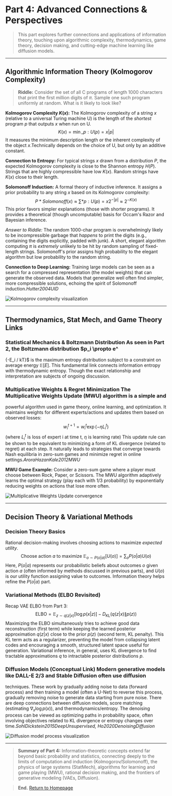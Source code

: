 # Part 4: Advanced Connections & Perspectives

> This part explores further connections and applications of information theory, touching upon algorithmic complexity, thermodynamics, game theory, decision making, and cutting-edge machine learning like diffusion models.

---

<a id="algorithmic-information-theory"></a>
## Algorithmic Information Theory (Kolmogorov Complexity)

> **Riddle:** Consider the set of all C programs of length 1000 characters that print the first million digits of $\pi$. Sample one such program uniformly at random. What is it likely to look like?

**Kolmogorov Complexity $K(x)$:**
The Kolmogorov complexity of a string $x$ (relative to a universal Turing machine U) is the length of the _shortest_ program $p$ that outputs $x$ when run on U.
$$ K(x) = \min\_{p: U(p)=x} |p| $$
It measures the minimum description length or the inherent complexity of the object $x$.<Footnote>Technically depends on the choice of U, but only by an additive constant.</Footnote>

**Connection to Entropy:**
For typical strings $x$ drawn from a distribution $P$, the expected Kolmogorov complexity is close to the Shannon entropy $H(P)$. Strings that are highly compressible have low $K(x)$. Random strings have $K(x)$ close to their length.

**Solomonoff Induction:**
A formal theory of inductive inference. It assigns a prior probability to any string $x$ based on its Kolmogorov complexity:
$$ P*{Solomonoff}(x) \approx \sum*{p: U(p)=x} 2^{-|p|} \approx 2^{-K(x)} $$
This prior favors simpler explanations (those with shorter programs). It provides a theoretical (though uncomputable) basis for Occam's Razor and Bayesian inference.

_Answer to Riddle:_ The random 1000-char program is overwhelmingly likely to be incompressible garbage that _happens_ to print the digits (e.g., containing the digits explicitly, padded with junk). A short, elegant algorithm computing $\pi$ is _extremely_ unlikely to be hit by random sampling of fixed-length strings. Solomonoff's prior assigns high probability to the elegant algorithm but low probability to the random string.

**Connection to Deep Learning:** Training large models can be seen as a search for a compressed representation (the model weights) that can generate the observed data. Models that generalize well often find simpler, more compressible solutions, echoing the spirit of Solomonoff induction.<Cite>Hutter2004UID</Cite>

![Kolmogorov complexity visualization](/04-advanced/kolmogorov.png)

---

<a id="thermo-statmech-games"></a>
## Thermodynamics, Stat Mech, and Game Theory Links

<a id="statmech-boltzmann"></a>
### Statistical Mechanics & Boltzmann Distribution As seen in Part 2, the Boltzmann distribution $p_i \propto e^
{-E_i / kT}$ is the maximum entropy distribution subject to a constraint on average energy $\mathbb{E}[E]$. This
fundamental link connects information entropy with thermodynamic entropy.
<Footnote>Though the exact relationship and interpretation are subjects of ongoing discussion.</Footnote>

<a id="multiplicative-weights-games"></a>
### Multiplicative Weights & Regret Minimization The Multiplicative Weights Update (MWU) algorithm is a simple and
powerful algorithm used in game theory, online learning, and optimization. It maintains weights for different
experts/actions and updates them based on observed losses: $$ w_i^{t + 1} = w_i^t \exp(-\eta L_i^t) $$ (where $L_i^t$ is
loss of expert i at time t, $\eta$ is learning rate) This update rule can be shown to be equivalent to minimizing a form
of KL divergence (related to regret) at each step. It naturally leads to strategies that converge towards Nash equilibria
in zero-sum games and minimize regret in online settings.<Cite>AroraHazanKale2012MWU</Cite>

**MWU Game Example:** Consider a zero-sum game where a player must choose between Rock, Paper, or Scissors. The MWU algorithm adaptively learns the optimal strategy (play each with 1/3 probability) by exponentially reducing weights on actions that lose more often.

![Multiplicative Weights Update convergence](/04-advanced/mwu-game.png)

---

<a id="decision-theory-variational"></a>
## Decision Theory & Variational Methods

<a id="decision-theory-utility"></a>
### Decision Theory Basics
Rational decision-making involves choosing actions to maximize *expected utility*.
$$ \text{Choose action } a \text{ to maximize } \mathbb{E}_{o \sim P(o|a)}[U(o)] = \sum_o P(o|a) U(o) $$
Here, $P(o|a)$ represents our probabilistic beliefs about outcomes $o$ given action $a$ (often informed by methods discussed in previous parts), and $U(o)$ is our utility function assigning value to outcomes. Information theory helps refine the $P(o|a)$ part.

<a id="variational-methods-vaes"></a>
### Variational Methods (ELBO Revisited)
Recap VAE ELBO from Part 3:
$$ \text{ELBO} = \mathbb{E}_{z \sim q(z|x)}[\log p(x|z)] - D_{\mathrm{KL}}(q(z|x) \| p(z)) $$
Maximizing the ELBO simultaneously tries to achieve good data reconstruction (first term) while keeping the learned posterior approximation $q(z|x)$ close to the prior $p(z)$ (second term, KL penalty). This KL term acts as a regularizer, preventing the model from collapsing latent codes and encouraging a smooth, structured latent space useful for generation. Variational inference, in general, uses KL divergence to find tractable approximations $q$ to intractable posterior distributions $p$.

<a id="diffusion-models-conceptual"></a>
### Diffusion Models (Conceptual Link) Modern generative models like DALL-E 2/3 and Stable Diffusion often use diffusion
techniques. These work by gradually adding noise to data (forward process) and then training a model (often a U-Net) to
reverse this process, gradually removing noise to generate data starting from pure noise. There are deep connections
between diffusion models, score matching (estimating $\nabla_x \log p(x)$), and thermodynamics/entropy. The denoising
process can be viewed as optimizing paths in probability space, often involving objectives related to KL divergence or
entropy changes over time.<Cite>SohlDickstein2015DeepUnsupervised, Ho2020DenoisingDiffusion</Cite>

![Diffusion model process visualization](/04-advanced/diffusion-process.png)

---

> **Summary of Part 4:** Information-theoretic concepts extend far beyond basic probability and statistics, connecting deeply to the limits of computation and induction (Kolmogorov/Solomonoff), the physics of large systems (StatMech), algorithms for learning and game playing (MWU), rational decision making, and the frontiers of generative modeling (VAEs, Diffusion).

> **End.** [Return to Homepage](index.mdx)
